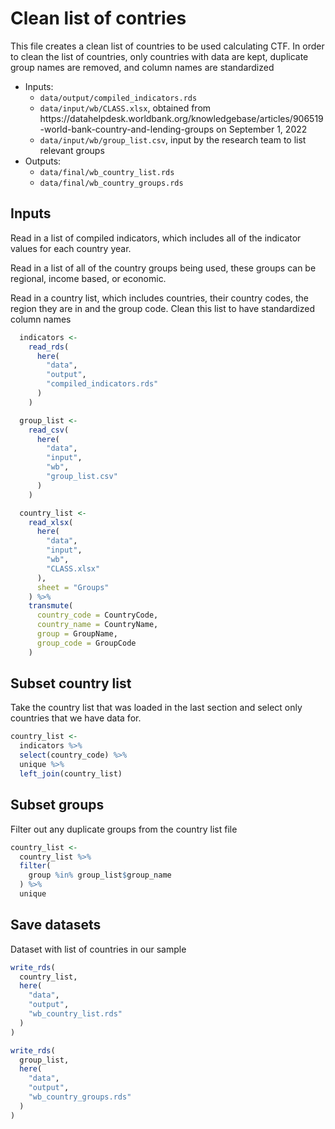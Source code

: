 # Clean list of contries

This file creates a clean list of countries to be used calculating CTF.
In order to clean the list of countries, only countries with data are kept,
duplicate group names are removed, and column names are standardized

- Inputs:
  - `data/output/compiled_indicators.rds`
  - `data/input/wb/CLASS.xlsx`, obtained from https://datahelpdesk.worldbank.org/knowledgebase/articles/906519-world-bank-country-and-lending-groups on September 1, 2022
  - `data/input/wb/group_list.csv`, input by the research team to list relevant groups
      
- Outputs:
  - `data/final/wb_country_list.rds`
  - `data/final/wb_country_groups.rds`


## Inputs

Read in a list of compiled indicators, which includes all of the indicator values
for each country year.

Read in a list of all of the country groups being used, these groups can be
regional, income based, or economic.

Read in a country list, which includes countries, their country codes, the region
they are in and the group code. Clean this list to have standardized column names

```r
  indicators <-
    read_rds(
      here(
        "data",
        "output",
        "compiled_indicators.rds"
      )
    )

  group_list <-
    read_csv(
      here(
        "data",
        "input",
        "wb",
        "group_list.csv"
      )
    )

  country_list <-
    read_xlsx(
      here(
        "data",
        "input", 
        "wb",
        "CLASS.xlsx"
      ),
      sheet = "Groups"
    ) %>%
    transmute(
      country_code = CountryCode,
      country_name = CountryName,
      group = GroupName,
      group_code = GroupCode
    )
```

## Subset country list

Take the country list that was loaded in the last section and select only 
countries that we have data for. 

```r
country_list <-
  indicators %>%
  select(country_code) %>%
  unique %>%
  left_join(country_list)
```

## Subset groups

Filter out any duplicate groups from the country list file

```r
country_list <-
  country_list %>%
  filter(
    group %in% group_list$group_name
  ) %>%
  unique
```

## Save datasets

Dataset with list of countries in our sample

```r
write_rds(
  country_list,
  here(
    "data",
    "output",
    "wb_country_list.rds"
  )
)

write_rds(
  group_list,
  here(
    "data",
    "output",
    "wb_country_groups.rds"
  )
)
```
